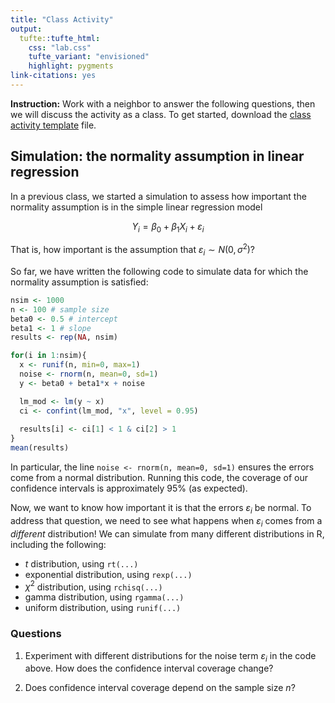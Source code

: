 ```yaml
---
title: "Class Activity"
output: 
  tufte::tufte_html:
    css: "lab.css"
    tufte_variant: "envisioned"
    highlight: pygments
link-citations: yes
---
```


**Instruction:** Work with a neighbor to answer the following questions, then we will discuss the activity as a class. To get started, download the [class activity template](https://sta279-s24.github.io/class_activities/ca_lecture_3_template.qmd) file.

## Simulation: the normality assumption in linear regression

In a previous class, we started a simulation to assess how important the normality assumption is in the simple linear regression model

$$Y_i = \beta_0 + \beta_1 X_i + \varepsilon_i$$

That is, how important is the assumption that $\varepsilon_i \sim N(0, \sigma^2)$? 

So far, we have written the following code to simulate data for which the normality assumption is satisfied:

```r
nsim <- 1000
n <- 100 # sample size
beta0 <- 0.5 # intercept
beta1 <- 1 # slope
results <- rep(NA, nsim)

for(i in 1:nsim){
  x <- runif(n, min=0, max=1)
  noise <- rnorm(n, mean=0, sd=1)
  y <- beta0 + beta1*x + noise

  lm_mod <- lm(y ~ x)
  ci <- confint(lm_mod, "x", level = 0.95)
  
  results[i] <- ci[1] < 1 & ci[2] > 1
}
mean(results)
```

In particular, the line `noise <- rnorm(n, mean=0, sd=1)` ensures the errors come from a normal distribution. Running this code, the coverage of our confidence intervals is approximately 95% (as expected).

Now, we want to know how important it is that the errors $\varepsilon_i$ be normal. To address that question, we need to see what happens when $\varepsilon_i$ comes from a *different* distribution! We can simulate from many different distributions in R, including the following:

* $t$ distribution, using `rt(...)`
* exponential distribution, using `rexp(...)`
* $\chi^2$ distribution, using `rchisq(...)`
* gamma distribution, using `rgamma(...)`
* uniform distribution, using `runif(...)`


### Questions

1. Experiment with different distributions for the noise term $\varepsilon_i$ in the code above. How does the confidence interval coverage change?

2. Does confidence interval coverage depend on the sample size $n$?




